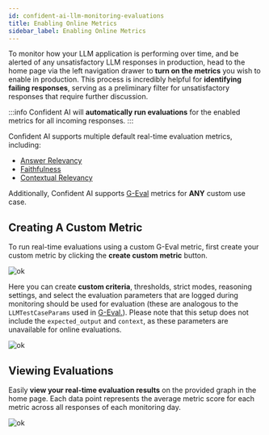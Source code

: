 ```yaml
---
id: confident-ai-llm-monitoring-evaluations
title: Enabling Online Metrics
sidebar_label: Enabling Online Metrics
---
```


To monitor how your LLM application is performing over time, and be alerted of any unsatisfactory LLM responses in production, head to the home page via the left navigation drawer to **turn on the metrics** you wish to enable in production. This process is incredibly helpful for **identifying failing responses**, serving as a preliminary filter for unsatisfactory responses that require further discussion.

:::info
Confident AI will **automatically run evaluations** for the enabled metrics for all incoming responses.
:::

Confident AI supports multiple default real-time evaluation metrics, including:

- [Answer Relevancy](/docs/metrics-answer-relevancy)
- [Faithfulness](/docs/metrics-faithfulness)
- [Contextual Relevancy](/docs/metrics-contextual-relevancy)

Additionally, Confident AI supports [G-Eval](/docs/metrics-llm-evals) metrics for **ANY** custom use case.

## Creating A Custom Metric

To run real-time evaluations using a custom G-Eval metric, first create your custom metric by clicking the **create custom metric** button.

![ok](https://deepeval-docs.s3.amazonaws.com/real_time_eval.svg)

Here you can create **custom criteria**, thresholds, strict modes, reasoning settings, and select the evaluation parameters that are logged during monitoring should be used for evaluation (these are analogous to the `LLMTestCaseParams` used in [G-Eval.](/docs/metrics-llm-evals)). Please note that this setup does not include the `expected_output` and `context`, as these parameters are unavailable for online evaluations.

![ok](https://deepeval-docs.s3.amazonaws.com/real_time_eval_create.svg)

## Viewing Evaluations

Easily **view your real-time evaluation results** on the provided graph in the home page. Each data point represents the average metric score for each metric across all responses of each monitoring day.

![ok](https://deepeval-docs.s3.amazonaws.com/real_time_eval_graph.svg)
